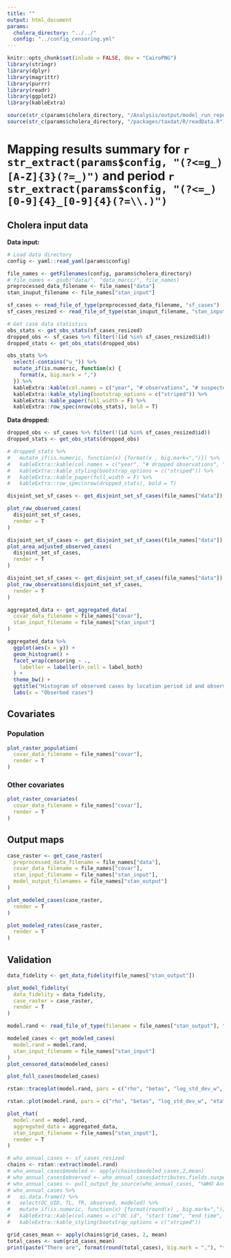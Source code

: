 ```yaml
---
title: ""
output: html_document
params:
  cholera_directory: "../../"
  config: "../config_censoring.yml"
---
```

```r
knitr::opts_chunk$set(inlude = FALSE, dev = "CairoPNG")
library(stringr)
library(dplyr)
library(magrittr)
library(purrr)
library(readr)
library(ggplot2)
library(kableExtra)

source(str_c(params$cholera_directory, "/Analysis/output/model_run_report_helpers.R"))
source(str_c(params$cholera_directory, "/packages/taxdat/R/readData.R"))
```

# Mapping results summary for `r str_extract(params$config, "(?<=g_)[A-Z]{3}(?=_)")` and period `r str_extract(params$config, "(?<=_)[0-9]{4}_[0-9]{4}(?=\\.)")`

## Cholera input data
**Data input:**
```r
# Load data directory
config <- yaml::read_yaml(params$config)

file_names <- getFilenames(config, params$cholera_directory)
# file_names <- gsub("data/", "data_marcc/", file_names)
preprocessed_data_filename <- file_names["data"]
stan_inuput_filename <- file_names["stan_input"]

sf_cases <- read_file_of_type(preprocessed_data_filename, "sf_cases")
sf_cases_resized <- read_file_of_type(stan_inuput_filename, "stan_input")$sf_cases_resized

# Get case data statistics
obs_stats <- get_obs_stats(sf_cases_resized)
dropped_obs <- sf_cases %>% filter(!(id %in% sf_cases_resized$id))
dropped_stats <- get_obs_stats(dropped_obs)

obs_stats %>%
  select(-contains("u_")) %>%
  mutate_if(is.numeric, function(x) {
    format(x, big.mark = ",")
  }) %>%
  kableExtra::kable(col.names = c("year", "# observations", "# suspected cases", "# location periods", "# observation collections")) %>%
  kableExtra::kable_styling(bootstrap_options = c("striped")) %>%
  kableExtra::kable_paper(full_width = F) %>%
  kableExtra::row_spec(nrow(obs_stats), bold = T)
```

**Data dropped:**

```r
dropped_obs <- sf_cases %>% filter(!(id %in% sf_cases_resized$id))
dropped_stats <- get_obs_stats(dropped_obs)

# dropped_stats %>%
#   mutate_if(is.numeric, function(x) {format(x , big.mark=",")}) %>%
#   kableExtra::kable(col.names = c("year", "# dropped observations", "# dropped suspected cases", "# dropped location periods",  "dropped location periods", "# dropped  observation collections",  "dropped observation collections")) %>%
#   kableExtra::kable_styling(bootstrap_options = c("striped")) %>%
#   kableExtra::kable_paper(full_width = F) %>%
#   kableExtra::row_spec(nrow(dropped_stats), bold = T)
```

```r
disjoint_set_sf_cases <- get_disjoint_set_sf_cases(file_names["data"])
```

```r
plot_raw_observed_cases(
  disjoint_set_sf_cases,
  render = T
)
```
```r
disjoint_set_sf_cases <- get_disjoint_set_sf_cases(file_names["data"])
plot_area_adjusted_observed_cases(
  disjoint_set_sf_cases,
  render = T
)
```

```r
disjoint_set_sf_cases <- get_disjoint_set_sf_cases(file_names["data"])
plot_raw_observations(disjoint_set_sf_cases,
  render = T
)
```


```r
aggregated_data <- get_aggregated_data(
  covar_data_filename = file_names["covar"],
  stan_input_filename = file_names["stan_input"]
)

aggregated_data %>%
  ggplot(aes(x = y)) +
  geom_histogram() +
  facet_wrap(censoring ~ .,
    labeller = labeller(n_cell = label_both)
  ) +
  theme_bw() +
  ggtitle("Histogram of observed cases by location period id and observation type") +
  labs(x = "Obserbed cases")
```


## Covariates

### Population
```r
plot_raster_population(
  covar_data_filename = file_names["covar"],
  render = T
)
```

### Other covariates

```r
plot_raster_covariates(
  covar_data_filename = file_names["covar"],
  render = T
)
```

## Output maps

```r
case_raster <- get_case_raster(
  preprocessed_data_filename = file_names["data"],
  covar_data_filename = file_names["covar"],
  stan_input_filename = file_names["stan_input"],
  model_output_filenames = file_names["stan_output"]
)

plot_modeled_cases(case_raster,
  render = T
)
```

```r
plot_modeled_rates(case_raster,
  render = T
)
```

## Validation
```r
data_fidelity <- get_data_fidelity(file_names["stan_output"])

plot_model_fidelity(
  data_fidelity = data_fidelity,
  case_raster = case_raster,
  render = T
)
```

```r
model.rand <- read_file_of_type(filename = file_names["stan_output"], "model.rand")

modeled_cases <- get_modeled_cases(
  model.rand = model.rand,
  stan_input_filename = file_names["stan_input"]
)
plot_censored_data(modeled_cases)
```

```r
plot_full_cases(modeled_cases)
```

```r
rstan::traceplot(model.rand, pars = c("rho", "betas", "log_std_dev_w", "eta"))
```


```r
rstan::plot(model.rand, pars = c("rho", "betas", "log_std_dev_w", "eta"))
```
```r
plot_rhat(
  model.rand = model.rand,
  aggregated_data = aggregated_data,
  stan_input_filename = file_names["stan_input"],
  render = T
)
```



```r
# who_annual_cases <- sf_cases_resized
chains <- rstan::extract(model.rand)
# who_annual_cases$modeled <- apply(chains$modeled_cases,2,mean)
# who_annual_cases$observed <- who_annual_cases$attributes.fields.suspected_cases # fix me
# who_annual_cases <- pull_output_by_source(who_annual_cases, "%WHO Annual Cholera Reports%")
# who_annual_cases %>%
#   as.data.frame() %>%
#   select(OC_UID, TL, TR, observed, modeled) %>%
#   mutate_if(is.numeric, function(x) {format(round(x) , big.mark=",")}) %>%
#   kableExtra::kable(col.names = c("OC id", "start time", "end time", "# Observed cases", "# Modeled Cases")) %>%
#   kableExtra::kable_styling(bootstrap_options = c("striped"))
```

```r
grid_cases_mean <- apply(chains$grid_cases, 2, mean)
total_cases <- sum(grid_cases_mean)
print(paste("There are", format(round(total_cases), big.mark = ","), "total cases"))
```
